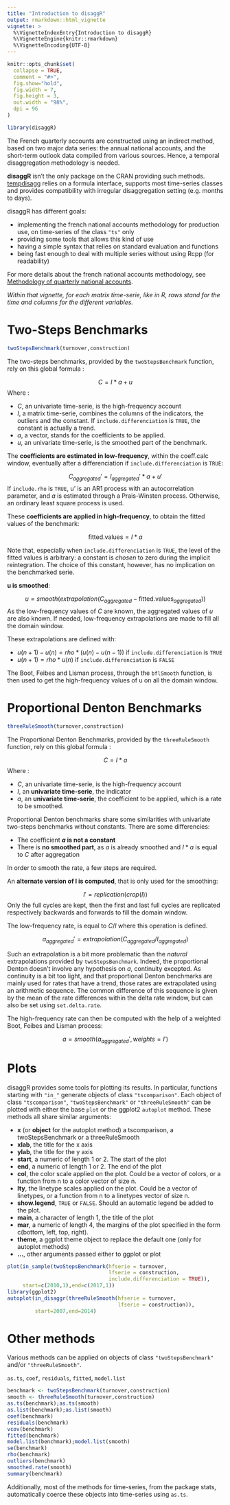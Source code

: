 ```yaml
---
title: "Introduction to disaggR"
output: rmarkdown::html_vignette
vignette: >
  %\VignetteIndexEntry{Introduction to disaggR}
  %\VignetteEngine{knitr::rmarkdown}
  %\VignetteEncoding{UTF-8}
---
```


```r
knitr::opts_chunk$set(
  collapse = TRUE,
  comment = "#>",
  fig.show="hold",
  fig.width = 7,
  fig.height = 3,
  out.width = "98%",
  dpi = 96
)
```

```r
library(disaggR)
```

The  French quarterly  accounts  are  constructed  using  an  indirect  method,  based  on  two  major  data  series:  the annual national accounts, and the short-term outlook data compiled from various sources. Hence, a temporal disaggregation methodology is needed.

**disaggR** isn't the only package on the CRAN providing such methods. [tempdisagg](https://cran.r-project.org/package=tempdisagg) relies on a formula interface, supports most time-series classes and provides compatibility with irregular disaggregation setting (e.g. months to days).

disaggR has different goals:

* implementing the french national accounts methodology for production use, on time-series of the class `"ts"` only
* providing some tools that allows this kind of use
* having a simple syntax that relies on standard evaluation and functions
* being fast enough to deal with multiple series without using Rcpp (for readability)

For more details about the french national accounts methodology, see [Methodology of quarterly national accounts](https://www.insee.fr/en/information/2579410).

*Within that vignette, for each matrix time-serie, like in R, rows stand for the time and columns for the different variables.*

# Two-Steps Benchmarks

```r
twoStepsBenchmark(turnover,construction)
```

The two-steps benchmarks, provided by the `twoStepsBenchmark` function, rely on this global formula :

$$
C =  I * a + u
$$
Where :

* $C$, an univariate time-serie, is the high-frequency account
* $I$, a matrix time-serie, combines the columns of the indicators, the outliers and the constant. If `include.differenciation` is `TRUE`, the constant is actually a trend.
* $a$, a vector, stands for the coefficients to be applied.
* $u$, an univariate time-serie, is the smoothed part of the benchmark.

The **coefficients are estimated in low-frequency**, within the coeff.calc window, eventually after a differenciation if `include.differenciation` is `TRUE`:

$$
C_{aggregated}' =  I_{aggregated}' * a + u'
$$
If `include.rho` is `TRUE`, u' is an AR1 process with an autocorrelation parameter, and $a$ is estimated through a Prais-Winsten process. Otherwise, an ordinary least square process is used.

These **coefficients are applied in high-frequency**, to obtain the fitted values of the benchmark:

$$
\text{fitted.values}=I * a
$$

Note that, especially when `include.differenciation` is `TRUE`, the level of the fitted values is arbitrary: a constant is *chosen* to zero during the implicit reintegration. The choice of this constant, however, has no implication on the benchmarked serie.

**u is smoothed**:

$$
u = smooth(extrapolation(C_{aggregated} - \text{fitted.values}_{aggregated}))
$$
As the low-frequency values of $C$ are known, the aggregated values of $u$ are also known.
If needed, low-frequency extrapolations are made to fill all the domain window.

These extrapolations are defined with:

* $u(n+1)-u(n) = rho*(u(n)-u(n-1))$ if `include.differenciation` is `TRUE`
* $u(n+1) = rho * u(n)$ if `include.differenciation` is `FALSE`

The Boot, Feibes and Lisman process, through the `bflSmooth` function, is then used to get the high-frequency values of u on all the domain window.

# Proportional Denton Benchmarks

```r
threeRuleSmooth(turnover,construction)
```


The Proportional Denton Benchmarks, provided by the `threeRuleSmooth` function, rely on this global formula :

$$
C =  I * a
$$
Where :

* $C$, an univariate time-serie, is the high-frequency account
* $I$, an **univariate time-serie**, the indicator
* $a$, an **univariate time-serie**, the coefficient to be applied, which is a rate to be smoothed.

Proportional Denton benchmarks share some similarities with univariate two-steps benchmarks without constants. There are some differencies:

* The coefficient **$a$ is not a constant**
* There is **no smoothed part**, as $a$ is already smoothed and $I * a$ is equal to $C$ after aggregation

In order to smooth the rate, a few steps are required.

An **alternate version of I is computed**, that is only used for the smoothing:

$$
I' = replication(crop(I))
$$
Only the full cycles are kept, then the first and last full cycles are replicated respectively backwards and forwards to fill the domain window.

The low-frequency rate, is equal to  $C/I$ where this operation is defined.

$$
a_{aggregated}' = extrapolation(C_{aggregated}/I_{aggregated})
$$

Such an extrapolation is a bit more problematic than the *natural* extrapolations provided by `twoStepsBenchmark`. Indeed, the proportional Denton doesn't involve any hypothesis on $a$, continuity excepted. As continuity is a bit too light, and that proportional Denton benchmarks are mainly used for rates that have a trend, those rates are extrapolated using an arithmetic sequence. The common difference of this sequence is given by the mean of the rate differences within the delta rate window, but can also be set using `set.delta.rate`.

The high-frequency rate can then be computed with the help of a weighted Boot, Feibes and Lisman process:

$$
a = smooth(a_{aggregated}',weights=I')
$$

# Plots

disaggR provides some tools for plotting its results. In particular, functions starting with `"in_"` generate objects of class `"tscomparison"`. Each object of class `"tscomparison"`, `"twoStepsBenchmark"` or `"threeRuleSmooth"` can be plotted with either the base `plot` or the ggplot2 `autoplot` method. These methods all share similar arguments:

* **x** (or **object** for the autoplot method) a tscomparison, a twoStepsBenchmark or a threeRuleSmooth
* **xlab**, the title for the x axis
* **ylab**, the title for the y axis
* **start**, a numeric of length 1 or 2. The start of the plot
* **end**, a numeric of length 1 or 2. The end of the plot
* **col**, the color scale applied on the plot. Could be a vector of colors, or a function from n to a color vector of size n.
* **lty**, the linetype scales applied on the plot. Could be a vector of linetypes, or a function from n to a linetypes vector of size n.
* **show.legend**, `TRUE` or `FALSE`. Should an automatic legend be added to the plot.
* **main**, a character of length 1, the title of the plot
* **mar**, a numeric of length 4, the margins of the plot specified in the form c(bottom, left, top, right).
* **theme**, a ggplot theme object to replace the default one (only for autoplot methods)
* **...**, other arguments passed either to ggplot or plot

```r
plot(in_sample(twoStepsBenchmark(hfserie = turnover,
                                 lfserie = construction,
                                 include.differenciation = TRUE)),
     start=c(2010,1),end=c(2017,1))
library(ggplot2)
autoplot(in_disaggr(threeRuleSmooth(hfserie = turnover,
                                    lfserie = construction)),
         start=2007,end=2014)
```

# Other methods

Various methods can be applied on objects of class `"twoStepsBenchmark"` and/or `"threeRuleSmooth"`.

`as.ts`, `coef`, `residuals`, `fitted`, `model.list`
```r
benchmark <- twoStepsBenchmark(turnover,construction)
smooth <- threeRuleSmooth(turnover,construction)
as.ts(benchmark);as.ts(smooth)
as.list(benchmark);as.list(smooth)
coef(benchmark)
residuals(benchmark)
vcov(benchmark)
fitted(benchmark)
model.list(benchmark);model.list(smooth)
se(benchmark)
rho(benchmark)
outliers(benchmark)
smoothed.rate(smooth)
summary(benchmark)
```

Additionally, most of the methods for time-series, from the package stats, automatically coerce these objects into time-series using `as.ts`.
